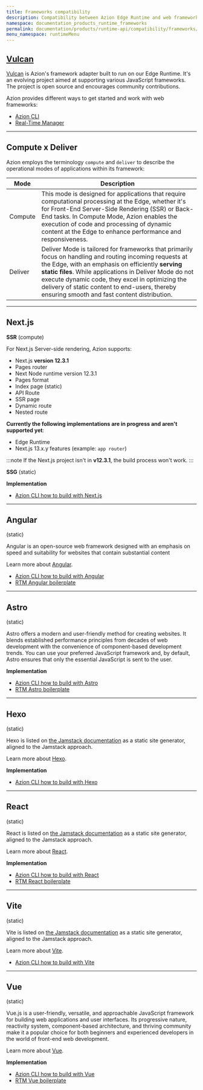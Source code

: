 ```yaml
---
title: Frameworks compatibility
description: Compatibility between Azion Edge Runtime and web frameworks through Vulcan.
namespace: documentation_products_runtime_frameworks
permalink: documentation/products/runtime-api/compatibility/frameworks/
menu_namespace: runtimeMenu
---
```


## [Vulcan](https://github.com/aziontech/vulcan)

[Vulcan](https://github.com/aziontech/vulcan) is Azion's framework adapter built to run on our Edge Runtime. It's an evolving project aimed at supporting various JavaScript frameworks. The project is open source and encourages community contributions.

Azion provides different ways to get started and work with web frameworks: 

- [Azion CLI](/en/documentation/products/azion-cli/overview/)
- [Real-Time Manager](/en/documentation/products/start-with-a-template/)

---

## Compute x Deliver

Azion employs the terminology `compute` and `deliver` to describe the operational modes of applications within its framework:

| Mode | Description |
|-     |-            |
|Compute | This mode is designed for applications that require computational processing at the Edge, whether it's for Front-End Server-Side Rendering (SSR) or Back-End tasks. In Compute Mode, Azion enables the execution of code and processing of dynamic content at the Edge to enhance performance and responsiveness. | 
|Deliver | Deliver Mode is tailored for frameworks that primarily focus on handling and routing incoming requests at the Edge, with an emphasis on efficiently **serving static files**. While applications in Deliver Mode do not execute dynamic code, they excel in optimizing the delivery of static content to end-users, thereby ensuring smooth and fast content distribution. |

---

## Next.js 

**SSR** 
(compute)

For Next.js Server-side rendering, Azion supports:

- Next.js **version 12.3.1**
- Pages router
- Next Node runtime version 12.3.1
- Pages format
- Index page (static)
- API Route 
- SSR page
- Dynamic route
- Nested route

**Currently the following implementations are in progress and aren't supported yet**:

- Edge Runtime
- Next.js 13.x.y features (example: `app router`)

:::note
If the Next.js project isn't in **v12.3.1**, the build process won't work.
:::

**SSG**
(static)

**Implementation**

- [Azion CLI how to build with Next.js](/en/documentation/products/build/develop-with-azion/frameworks-specific/next/)

---

## Angular 
(static)

Angular is an open-source web framework designed with an emphasis on speed and suitability for websites that contain substantial content

Learn more about [Angular](https://angular.io/docs).

- [Azion CLI how to build with Angular](/en/documentation/products/build/develop-with-azion/frameworks-specific/angular/)
- [RTM Angular boilerplate](/en/documentation/products/guides/angular-boilerplate/)

---

## Astro
(static)

Astro offers a modern and user-friendly method for creating websites. It blends established performance principles from decades of web development with the convenience of component-based development trends. You can use your preferred JavaScript framework and, by default, Astro ensures that only the essential JavaScript is sent to the user.

**Implementation**

- [Azion CLI how to build with Astro](/en/documentation/products/build/develop-with-azion/frameworks-specific/astro/)
- [RTM Astro boilerplate](/en/documentation/products/guides/astro-boilerplate/)

---

## Hexo
(static)

Hexo is listed on [the Jamstack documentation](https://jamstack.org/generators/hexo/) as a static site generator, aligned to the Jamstack approach.

Learn more about [Hexo](https://hexo.io/docs/).

**Implementation**

- [Azion CLI how to build with Hexo](/en/documentation/products/build/develop-with-azion/frameworks-specific/hexo/)

---


## React
(static)

React is listed on [the Jamstack documentation](https://jamstack.org/generators/react-static/) as a static site generator, aligned to the Jamstack approach.

Learn more about [React](https://react.dev/).

**Implementation**


- [Azion CLI how to build with React](/en/documentation/products/build/develop-with-azion/frameworks-specific/react/)
- [RTM React boilerplate](/en/documentation/products/guides/react-boilerplate/)

---

## Vite
(static)

Vite is listed on [the Jamstack documentation](https://jamstack.org/generators/vite/) as a static site generator, aligned to the Jamstack approach.

Learn more about [Vite](https://vitejs.dev/).

- [Azion CLI how to build with Vite](/en/documentation/products/build/develop-with-azion/frameworks-specific/vite/)

---

## Vue
(static)

Vue.js is a user-friendly, versatile, and approachable JavaScript framework for building web applications and user interfaces. Its progressive nature, reactivity system, component-based architecture, and thriving community make it a popular choice for both beginners and experienced developers in the world of front-end web development.

Learn more about [Vue](https://vuejs.org/guide/introduction.html).

**Implementation**

- [Azion CLI how to build with Vue](/en/documentation/products/build/develop-with-azion/frameworks-specific/vue/)
- [RTM Vue boilerplate](/en/documentation/products/guides/vue-boilerplate/)
